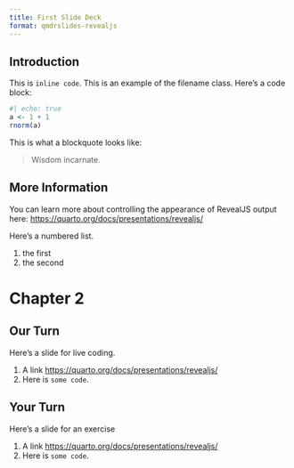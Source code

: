 ```yaml
---
title: First Slide Deck
format: qmdrslides-revealjs
---
```


## Introduction

This is `inline code`. This is an example of the [filename]{.filename} class. Here's a code block:

```r
#| echo: true
a <- 1 + 1
rnorm(a)
```


This is what a blockquote looks like:

> Wisdom incarnate.


## More Information

You can learn more about controlling the appearance of RevealJS output here: <https://quarto.org/docs/presentations/revealjs/>

Here's a numbered list.

1. the first
2. the second

# Chapter 2


## Our Turn {.our-turn}

Here's a slide for live coding.

1. A link <https://quarto.org/docs/presentations/revealjs/>
2. Here is `some code`.

## Your Turn {.your-turn}

Here's a slide for an exercise

1. A link <https://quarto.org/docs/presentations/revealjs/>
2. Here is `some code`.

